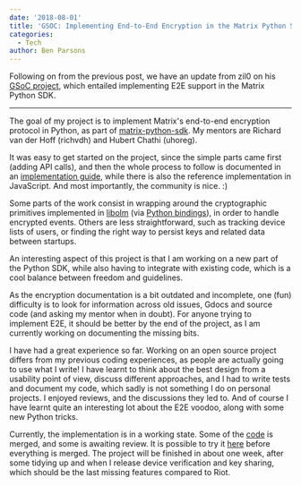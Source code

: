 ```yaml
---
date: '2018-08-01'
title: 'GSOC: Implementing End-to-End Encryption in the Matrix Python SDK'
categories:
  - Tech
author: Ben Parsons
---
```


Following on from the previous post, we have an update from zil0 on his <a href="https://summerofcode.withgoogle.com/organizations/6091058287476736/#5468043765874688">GSoC project</a>, which entailed implementing E2E support in the Matrix Python SDK.

<hr />

The goal of my project is to implement Matrix's end-to-end encryption protocol in Python, as part of <a href="https://github.com/matrix-org/matrix-python-sdk">matrix-python-sdk</a>. My mentors are Richard van der Hoff (richvdh) and Hubert Chathi (uhoreg).

It was easy to get started on the project, since the simple parts came first (adding API calls), and then the whole process to follow is documented in an <a href="/docs/guides/e2e_implementation.html">implementation guide</a>, while there is also the reference implementation in JavaScript. And most importantly, the community is nice. :)

Some parts of the work consist in wrapping around the cryptographic primitives implemented in <a href="https://git.matrix.org/git/olm/">libolm</a> (via <a href="https://github.com/poljar/python-olm">Python bindings</a>), in order to handle encrypted events. Others are less straightforward, such as tracking device lists of users, or finding the right way to persist keys and related data between startups.

An interesting aspect of this project is that I am working on a new part of the Python SDK, while also having to integrate with existing code, which is a cool balance between freedom and guidelines.

As the encryption documentation is a bit outdated and incomplete, one (fun) difficulty is to look for information across old issues, Gdocs and source code (and asking my mentor when in doubt). For anyone trying to implement E2E, it should be better by the end of the project, as I am currently working on documenting the missing bits.

I have had a great experience so far. Working on an open source project differs from my previous coding experiences, as people are actually going to use what I write! I have learnt to think about the best design from a usability point of view, discuss different approaches, and I had to write tests and document my code, which sadly is not something I do on personal projects. I enjoyed reviews, and the discussions they led to. And of course I have learnt quite an interesting lot about the E2E voodoo, along with some new Python tricks.

Currently, the implementation is in a working state. Some of the <a href="https://github.com/matrix-org/matrix-python-sdk/pulls?utf8=%E2%9C%93&amp;q=is%3Apr+author%3AZil0">code</a> is merged, and some is awaiting review. It is possible to try it <a href="https://github.com/matrix-org/matrix-python-sdk/issues/100#issuecomment-402508438">here</a> before everything is merged.
The project will be finished in about one week, after some tidying up and when I release device verification and key sharing, which should be the last missing features compared to Riot.